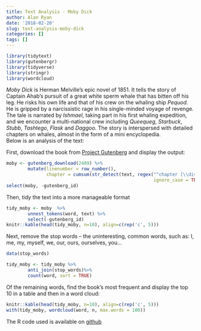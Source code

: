```yaml
---
title: Text Analysis - Moby Dick
author: Alan Ryan
date: '2018-02-20'
slug: text-analysis-moby-dick
categories: []
tags: []
---
```

```r
library(tidytext)
library(gutenbergr)
library(tidyverse)
library(stringr)
library(wordcloud)
```
*Moby Dick* is Herman Melville's epic novel of 1851. It tells the story of Captain Ahab's pursuit of a great white sperm whale that has bitten off his leg. He risks his own life and that of his crew on the whaling ship *Pequod*. He is gripped by a narcissistic rage in his single-minded voyage of revenge. The tale is narrated by *Ishmael*, taking part in his first whaling expedition, and we encounter a multi-national crew including *Queequeg*, *Starbuck*, *Stubb*, *Tashtego*, *Flask* and *Daggoo*. The story is interspersed with detailed chapters on whales, almost in the form of a mini encyclopedia.  
Below is an analysis of the text:  

First, download the book from [Project Gutenberg](https://www.gutenberg.org/) and display the output:

```r
moby <- gutenberg_download(2489) %>%
        mutate(linenumber = row_number(),
               chapter = cumsum(str_detect(text, regex("^chapter [\\divxlc]",
                                                       ignore_case = TRUE))))
select(moby, -gutenberg_id)
```

Then, tidy the text into a more manageable format

```r
tidy_moby <- moby  %>%
        unnest_tokens(word, text) %>% 
        select(-gutenberg_id)
knitr::kable(head(tidy_moby, n=10), align=c(rep('c', 5)))
```

Next, remove the stop words -- the uninteresting, common words, such as: I, me, my, myself, we, our, ours, ourselves, you... 

```r
data(stop_words)

tidy_moby <- tidy_moby %>%
        anti_join(stop_words)%>%
        count(word, sort = TRUE)

```

Of the remaining words, find the book's most frequent and display the top 10 in a table and then in a word cloud:

```r
knitr::kable(head(tidy_moby, n=10), align=c(rep('c', 5)))
with(tidy_moby, wordcloud(word, n, max.words = 100))
```
The R code used is available on [github](https://github.com/al1973/piecemeal/blob/master/content/post/2018-04-22-text-analysis.Rmd)